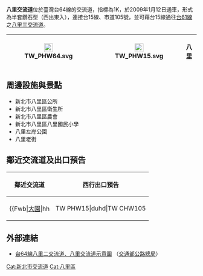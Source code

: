 {{Distinguish|八里一交流道|八里二交流道}}
{{Infobox Taiwan Highway IC
| name = 八里交流道
| name_en = Bali Interchange
| rd_type = EX
| rd_number = 64
| exit = 1
| exit_name = 八里
| location = [[臺灣|臺灣]][[新北市|新北市]][[八里區|八里區]]
| connect = {{Jct|country=TWN|PH|15}}<br>{{Jct|country=TWN|CH|105}}
| goto = 八里區
| class = 半套鑽石型
| time = 2009年1月12日
}}
'''八里交流道'''位於臺灣台64線的交流道，指標為1K，於2009年1月12日通車，形式為半套鑽石型（西出東入），連接台15線、市道105號，並可藉台15線通往[[台61線|台61線]]之[[八里三交流道|八里三交流道]]。
{|class="wikitable" style="text-align:center"
! [[File:TW_PHW64.svg|23px]]
| {{Taiwan Highway IC|1|八里}}
| [[File:TW_PHW15.svg|23px]]
| '''八里'''
|}

== 周邊設施與景點 ==
* 新北市八里區公所
* 新北市八里區衛生所
* 新北市八里區農會
* 新北市八里區八里國民小學
* 八里左岸公園
* 八里老街

== 鄰近交流道及出口預告 ==
{|class="toccolours" border="1" cellpadding="4" style="margin:0 auto; border-collapse:collapse; text-align:center; white-space:nowrap"
! 鄰近交流道 !! 西行出口預告
|-
|
{{Start expwy box|台灣省道快速公路}}
{{S-expwy IC|[[八里二交流道|八里二交流道]]|（公路起點）}}
{{S-line|{{Jct|country=TWN|PH|64}}|1K|#9B0D15}}
{{S-expwy IC|[[觀音山交流道|觀音山交流道]]|往　[[五股一交流道|五股一交流道]]}}
{{Illus}}
{{Fwi|hd|0|八里二}}
{{Fwh|ehst}}
{{Fwm|TW PHW64}}
{{Fwh|ehst}}
{{Fwb|[[大園區|大園]]|hh||TW PHW15|duhd|TW CHW105||gh|[[八里區|八里]]}}
{{Fwb|[[林口區|林口]]|gh||TW CHW105|ddhd|TW PHW15||hh|八里}}
{{Fwh|ehst||||1|八里}}
{{Fwm|TW PHW64}}
{{Fwh|ehst}}
{{Fwi|Full|6|觀音山}}
{{Fwd|eh|[[五股區|五股]]}}
{{Fwed}}
| style="text-align:right; font-size:15px" | {{Taiwan Highway IC|1|八里}}
{|style="width:120px; background-color:#007F00; text-align:center; color:#FFF; font-weight:bold"
| <div style="margin-top:6px; margin-bottom:3px">[[File:TW_PHW15.svg|30px]]</div>
|-
| <div style="line-height:24px; font-size:24px; word-spacing:15px">八 里</div><div style="font-size:15px">Bali</div><div style="line-height:18px; font-size:18px; word-spacing:24px">右 線<div style="font-size:12px; word-spacing:9px">RIGHT LANE</div></div>
|}
|}

== 外部連結 ==
* [https://www.thb.gov.tw/resource/upload/Expressway/3d8c152e-42ec-4312-ad6a-a1ce2f9e7f1f.jpg 台64線八里二交流道、八里交流道示意圖] {{Wayback|url=https://www.thb.gov.tw/resource/upload/Expressway/3d8c152e-42ec-4312-ad6a-a1ce2f9e7f1f.jpg |date=20220126160707 }}（[[交通部公路總局|交通部公路總局]]）

{{台64線}}
{{TW-road-stub}}

[[Cat:新北市交流道|Cat:新北市交流道]]
[[Cat:八里區|Cat:八里區]]